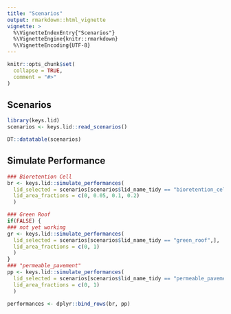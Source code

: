 ```yaml
---
title: "Scenarios"
output: rmarkdown::html_vignette
vignette: >
  %\VignetteIndexEntry{"Scenarios"}
  %\VignetteEngine{knitr::rmarkdown}
  %\VignetteEncoding{UTF-8}
---
```


```r
knitr::opts_chunk$set(
  collapse = TRUE,
  comment = "#>"
)
```

## Scenarios

```r
library(keys.lid)
scenarios <- keys.lid::read_scenarios()

DT::datatable(scenarios)

```
## Simulate Performance

```r

### Bioretention Cell
br <- keys.lid::simulate_performances(
  lid_selected = scenarios[scenarios$lid_name_tidy == "bioretention_cell",],
  lid_area_fractions = c(0, 0.05, 0.1, 0.2)
  )

### Green Roof
if(FALSE) {
### not yet working
gr <- keys.lid::simulate_performances(
  lid_selected = scenarios[scenarios$lid_name_tidy == "green_roof",],
  lid_area_fractions = c(0, 1)
  )
}
### "permeable_pavement"
pp <- keys.lid::simulate_performances(
  lid_selected = scenarios[scenarios$lid_name_tidy == "permeable_pavement",],
  lid_area_fractions = c(0, 1)
  )

performances <- dplyr::bind_rows(br, pp)
```


